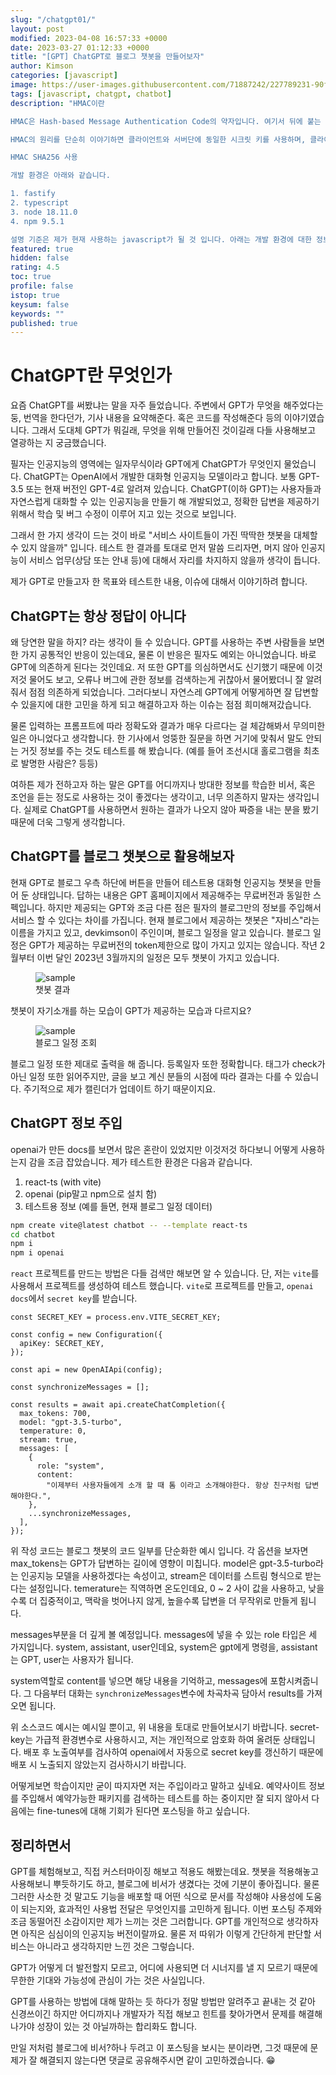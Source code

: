 ```yaml
---
slug: "/chatgpt01/"
layout: post
modified: 2023-04-08 16:57:33 +0000
date: 2023-03-27 01:12:33 +0000
title: "[GPT] ChatGPT로 블로그 챗봇을 만들어보자"
author: Kimson
categories: [javascript]
image: https://user-images.githubusercontent.com/71887242/227789231-90f9ee56-1436-4fc9-b076-4062a50913cb.png
tags: [javascript, chatgpt, chatbot]
description: "HMAC이란

HMAC은 Hash-based Message Authentication Code의 약자입니다. 여기서 뒤에 붙는 SHA-256은 해시 알고리즘 종류 중 하나로 HMAC SHA256이라 하면 HMAC을 SHA 256알고리즘으로 조합하여 해시코드를 생성하는 것을 말합니다.

HMAC의 원리를 단순히 이야기하면 클라이언트와 서버단에 동일한 시크릿 키를 사용하며, 클라이언트에서 메세지 + 시크릿 키를 서버로 보내어 서버에서 메세지 + 시크릿 키로 해시 값을 만들어 대조하는 대칭키 방식입니다.

HMAC SHA256 사용

개발 환경은 아래와 같습니다.

1. fastify
2. typescript
3. node 18.11.0
4. npm 9.5.1

설명 기준은 제가 현재 사용하는 javascript가 될 것 입니다. 아래는 개발 환경에 대한 정보입니다. fastify로 api서버를 구축했다는 가정 하에 진행하겠습니다. (무엇을 사용하던 별 상관은 없습니다.)"
featured: true
hidden: false
rating: 4.5
toc: true
profile: false
istop: true
keysum: false
keywords: ""
published: true
---
```


# ChatGPT란 무엇인가

요즘 ChatGPT를 써봤냐는 말을 자주 들었습니다. 주변에서 GPT가 무엇을 해주었다는 둥, 번역을 한다던가, 기사 내용을 요약해준다. 혹은 코드를 작성해준다 등의 이야기였습니다. 그래서 도대체 GPT가 뭐길래, 무엇을 위해 만들어진 것이길래 다들 사용해보고 열광하는 지 궁금했습니다.

필자는 인공지능의 영역에는 일자무식이라 GPT에게 ChatGPT가 무엇인지 물었습니다. ChatGPT는 OpenAI에서 개발한 대화형 인공지능 모델이라고 합니다. 보통 GPT-3.5 또는 현재 버전인 GPT-4로 알려져 있습니다. ChatGPT(이하 GPT)는 사용자들과 자연스럽게 대화할 수 있는 인공지능을 만들기 해 개발되었고, 정확한 답변을 제공하기 위해서 학습 및 버그 수정이 이루어 지고 있는 것으로 보입니다.

그래서 한 가지 생각이 드는 것이 바로 "서비스 사이트들이 가진 딱딱한 챗봇을 대체할 수 있지 않을까" 입니다. 테스트 한 결과를 토대로 먼저 말씀 드리자면, 머지 않아 인공지능이 서비스 업무(상담 또는 안내 등)에 대해서 자리를 차지하지 않을까 생각이 듭니다.

제가 GPT로 만들고자 한 목표와 테스트한 내용, 이슈에 대해서 이야기하려 합니다.

## ChatGPT는 항상 정답이 아니다

왜 당연한 말을 하지? 라는 생각이 들 수 있습니다. GPT를 사용하는 주변 사람들을 보면 한 가지 공통적인 반응이 있는데요, 물론 이 반응은 필자도 예외는 아니었습니다. 바로 GPT에 의존하게 된다는 것인데요. 저 또한 GPT를 의심하면서도 신기했기 때문에 이것저것 물어도 보고, 오류나 버그에 관한 정보를 검색하는게 귀찮아서 물어봤더니 잘 알려줘서 점점 의존하게 되었습니다. 그러다보니 자연스레 GPT에게 어떻게하면 잘 답변할 수 있을지에 대한 고민을 하게 되고 해결하고자 하는 이슈는 점점 희미해져갔습니다.

물론 입력하는 프롬프트에 따라 정확도와 결과가 매우 다르다는 걸 체감해봐서 무의미한 일은 아니었다고 생각합니다. 한 기사에서 엉뚱한 질문을 하면 거기에 맞춰서 말도 안되는 거짓 정보를 주는 것도 테스트를 해 봤습니다. (예를 들어 조선시대 홀로그램을 최초로 발명한 사람은? 등등)

여하튼 제가 전하고자 하는 말은 GPT를 어디까지나 방대한 정보를 학습한 비서, 혹은 조언을 듣는 정도로 사용하는 것이 좋겠다는 생각이고, 너무 의존하지 말자는 생각입니다. 실제로 ChatGPT를 사용하면서 원하는 결과가 나오지 않아 짜증을 내는 분을 봤기 때문에 더욱 그렇게 생각합니다.

## ChatGPT를 블로그 챗봇으로 활용해보자

현재 GPT로 블로그 우측 하단에 버튼을 만들어 테스트용 대화형 인공지능 챗봇을 만들어 둔 상태입니다. 답하는 내용은 GPT 홈페이지에서 제공해주는 무료버전과 동일한 스펙입니다. 하지만 제공되는 GPT와 조금 다른 점은 필자의 블로그만의 정보를 주입해서 서비스 할 수 있다는 차이를 가집니다. 현재 블로그에서 제공하는 챗봇은 "자비스"라는 이름을 가지고 있고, devkimson이 주인이며, 블로그 일정을 알고 있습니다. 블로그 일정은 GPT가 제공하는 무료버전의 token제한으로 많이 가지고 있지는 않습니다. 작년 2월부터 이번 달인 2023년 3월까지의 일정은 모두 챗봇이 가지고 있습니다.

<figure className="text-center">
<span className="w-inline-block">
   <img src="https://user-images.githubusercontent.com/71887242/227789066-8ccdcfc2-deb0-4322-b29e-39c3288182ba.png" alt="sample" title="sample" />
   <figcaption>챗봇 결과</figcaption>
</span>
</figure>

챗봇이 자기소개를 하는 모습이 GPT가 제공하는 모습과 다르지요?

<figure className="text-center">
<span className="w-inline-block">
   <img src="https://user-images.githubusercontent.com/71887242/227789231-90f9ee56-1436-4fc9-b076-4062a50913cb.png" alt="sample" title="sample" />
   <figcaption>블로그 일정 조회</figcaption>
</span>
</figure>

블로그 일정 또한 제대로 출력을 해 줍니다. 등록일자 또한 정확합니다. 태그가 check가 아닌 일정 또한 읽어주지만, 글을 보고 계신 분들의 시점에 따라 결과는 다를 수 있습니다. 주기적으로 제가 캘린더가 업데이트 하기 때문이지요.

## ChatGPT 정보 주입

openai가 만든 docs를 보면서 많은 혼란이 있었지만 이것저것 하다보니 어떻게 사용하는지 감을 조금 잡았습니다. 제가 테스트한 환경은 다음과 같습니다.

1. react-ts (with vite)
2. openai (pip말고 npm으로 설치 함)
3. 테스트용 정보 (예를 들면, 현재 블로그 일정 데이터)

```bash
npm create vite@latest chatbot -- --template react-ts
cd chatbot
npm i
npm i openai
```

`react` 프로젝트를 만드는 방법은 다들 검색만 해보면 알 수 있습니다. 단, 저는 `vite`를 사용해서 프로젝트를 생성하여 테스트 했습니다. `vite`로 프로젝트를 만들고, `openai docs`에서 `secret key`를 받습니다.

```tsx
const SECRET_KEY = process.env.VITE_SECRET_KEY;

const config = new Configuration({
  apiKey: SECRET_KEY,
});

const api = new OpenAIApi(config);

const synchronizeMessages = [];

const results = await api.createChatCompletion({
  max_tokens: 700,
  model: "gpt-3.5-turbo",
  temperature: 0,
  stream: true,
  messages: [
    {
      role: "system",
      content:
        "이제부터 사용자들에게 소개 할 때 톰 이라고 소개해야한다. 항상 친구처럼 답변해야한다.",
    },
    ...synchronizeMessages,
  ],
});
```

위 작성 코드는 블로그 챗봇의 코드 일부를 단순화한 예시 입니다. 각 옵션을 보자면 max_tokens는 GPT가 답변하는 길이에 영향이 미칩니다. model은 gpt-3.5-turbo라는 인공지능 모델을 사용하겠다는 속성이고, stream은 데이터를 스트림 형식으로 받는다는 설정입니다. temerature는 직역하면 온도인데요, 0 ~ 2 사이 값을 사용하고, 낮을수록 더 집중적이고, 맥락을 벗어나지 않게, 높을수록 답변을 더 무작위로 만들게 됩니다.

messages부분을 더 깊게 볼 예정입니다. messages에 넣을 수 있는 role 타입은 세 가지입니다. system, assistant, user인데요, system은 gpt에게 명령을, assistant는 GPT, user는 사용자가 됩니다.

system역할로 content를 넣으면 해당 내용을 기억하고, messages에 포함시켜줍니다. 그 다음부터 대화는 `synchronizeMessages`변수에 차곡차곡 담아서 results를 가져오면 됩니다.

위 소스코드 예시는 예시일 뿐이고, 위 내용을 토대로 만들어보시기 바랍니다. secret-key는 가급적 환경변수로 사용하시고, 저는 개인적으로 암호화 하여 올려둔 상태입니다. 배포 후 노출여부를 검사하여 openai에서 자동으로 secret key를 갱신하기 때문에 배포 시 노출되지 않았는지 검사하시기 바랍니다.

어떻게보면 학습이지만 굳이 따지자면 저는 주입이라고 말하고 싶네요. 예약사이트 정보를 주입해서 예약가능한 패키지를 검색하는 테스트를 하는 중이지만 잘 되지 않아서 다음에는 fine-tunes에 대해 기회가 된다면 포스팅을 하고 싶습니다.


## 정리하면서

GPT를 체험해보고, 직접 커스터마이징 해보고 적용도 해봤는데요. 챗봇을 적용해놓고 사용해보니 뿌듯하기도 하고, 블로그에 비서가 생겼다는 것에 기분이 좋아집니다. 물론 그러한 사소한 것 말고도 기능을 배포할 때 어떤 식으로 문서를 작성해야 사용성에 도움이 되는지와, 효과적인 사용법 전달은 무엇인지를 고민하게 됩니다. 이번 포스팅 주제와 조금 동떨어진 소감이지만 제가 느끼는 것은 그러합니다. GPT를 개인적으로 생각하자면 아직은 심심이의 인공지능 버전이랄까요. 물론 저 따위가 이렇게 간단하게 판단할 서비스는 아니라고 생각하지만 느낀 것은 그렇습니다.

GPT가 어떻게 더 발전할지 모르고, 어디에 사용되면 더 시너지를 낼 지 모르기 때문에 무한한 기대와 가능성에 관심이 가는 것은 사실입니다.

GPT를 사용하는 방법에 대해 말하는 듯 하다가 정말 방법만 알려주고 끝내는 것 같아 신경쓰이긴 하지만 어디까지나 개발자가 직접 해보고 힌트를 찾아가면서 문제를 해결해 나가야 성장이 있는 것 아닐까하는 합리화도 합니다.

만일 저처럼 블로그에 비서?하나 두려고 이 포스팅을 보시는 분이라면, 그것 때문에 문제가 잘 해결되지 않는다면 댓글로 공유해주시면 같이 고민하겠습니다. 😁